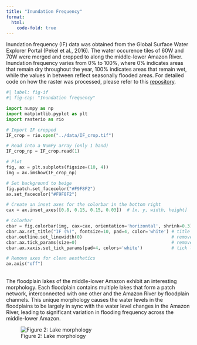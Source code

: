 ```yaml
---
title: "Inundation Frequency"
format:
  html:
    code-fold: true
---
```


Inundation frequency (IF) data was obtained from the Global Surface Water Explorer Portal (Pekel et al., 2016). 
The water occurence tiles of 60W and 70W were merged and cropped to along the middle-lower Amazon River. 
Inundation frequency varies from 0% to 100%, where 0% indicates areas that remain dry throughout the year, 
100% indicates areas that remain wet, while the values in between reflect seasonally flooded areas. 
For detailed code on how the raster was processed, please refer to this 
[repository](https://github.com/musa-550-fall-2024/24fall-python-final-weijing_ang_proposal). 

```python
#| label: fig-if
#| fig-cap: "Inundation frequency"

import numpy as np
import matplotlib.pyplot as plt
import rasterio as rio

# Import IF cropped
IF_crop = rio.open("../data/IF_crop.tif")

# Read into a NumPy array (only 1 band)
IF_crop_np = IF_crop.read(1)

# Plot
fig, ax = plt.subplots(figsize=(10, 4))
img = ax.imshow(IF_crop_np)

# Set background to beige
fig.patch.set_facecolor("#F9F8F2")
ax.set_facecolor("#F9F8F2")

# Create an inset axes for the colorbar in the bottom right
cax = ax.inset_axes([0.8, 0.15, 0.15, 0.03])  # [x, y, width, height]

# Colorbar
cbar = fig.colorbar(img, cax=cax, orientation='horizontal', shrink=0.3)
cbar.ax.set_title("IF (%)", fontsize=10, pad=4, color='white') # title
cbar.outline.set_linewidth(0)                                  # remove black outline
cbar.ax.tick_params(size=0)                                    # remove ticks
cbar.ax.xaxis.set_tick_params(pad=4, colors='white')           # tick labels

# Remove axes for clean aesthetics
ax.axis("off")
```
::: {.grid}
::: {.g-col-8} 
</br>
The floodplain lakes of the middle-lower Amazon exhibit an interesting morphology. Each floodplain contains multiple lakes that 
form a patch network, interconnected with one other and the Amazon River by floodplain channels. 
This unique morphology causes the water levels in the floodplains to be largely in sync with the water level changes in the Amazon River, 
leading to significant variation in flooding frequency across the middle-lower Amazon.
:::

::: {.g-col-4} 
![Figure 2: Lake morphology](/images/morph.png){fig-alt="Lake morphology" id="lakes"}
:::
:::